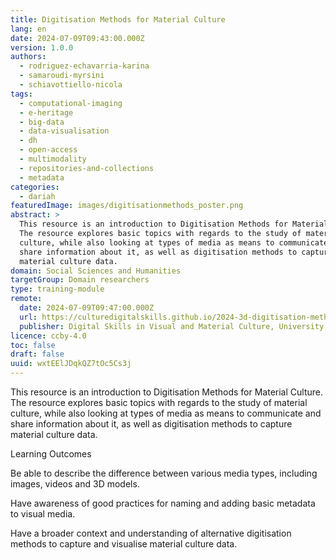 ```yaml
---
title: Digitisation Methods for Material Culture
lang: en
date: 2024-07-09T09:43:00.000Z
version: 1.0.0
authors:
  - rodriguez-echavarria-karina
  - samaroudi-myrsini
  - schiavottiello-nicola
tags:
  - computational-imaging
  - e-heritage
  - big-data
  - data-visualisation
  - dh
  - open-access
  - multimodality
  - repositories-and-collections
  - metadata
categories:
  - dariah
featuredImage: images/digitisationmethods_poster.png
abstract: >
  This resource is an introduction to Digitisation Methods for Material Culture.
  The resource explores basic topics with regards to the study of material
  culture, while also looking at types of media as means to communicate and
  share information about it, as well as digitisation methods to capture
  material culture data.
domain: Social Sciences and Humanities
targetGroup: Domain researchers
type: training-module
remote:
  date: 2024-07-09T09:47:00.000Z
  url: https://culturedigitalskills.github.io/2024-3d-digitisation-methods/
  publisher: Digital Skills in Visual and Material Culture, University of Brighton
licence: ccby-4.0
toc: false
draft: false
uuid: wxtEElJDqkQZ7tOc5Cs3j
---
```

This resource is an introduction to Digitisation Methods for Material Culture. The resource explores basic topics with regards to the study of material culture, while also looking at types of media as means to communicate and share information about it, as well as digitisation methods to capture material culture data.

Learning Outcomes

Be able to describe the difference between various media types, including images, videos and 3D models.

Have awareness of good practices for naming and adding basic metadata to visual media.

Have a broader context and understanding of alternative digitisation methods to capture and visualise material culture data.
